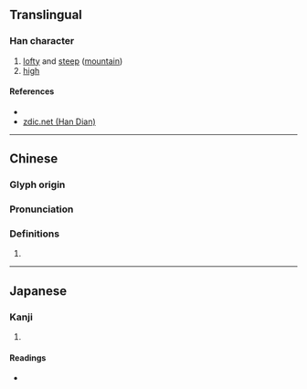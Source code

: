 {{character info/new}}
==Translingual==

===Han character===
{{Han char|rn=46|rad=山|as=06|sn=9|four=22604|canj=UHER|ids=⿱山各}}

# [[lofty]] and [[steep]] ([[mountain]])
# [[high]]

====References====
* {{Han ref|kx=0310.110|dkj=08022|dj=0610.170|hdz=10771.120|uh=5CC9|ud=23753|bh=CEA3|bd=52899}}
* [http://www.zdic.net/zd/zi/ZdicE5ZdicB3Zdic89.htm zdic.net (Han Dian)]

----

==Chinese==
{{zh-forms}}

===Glyph origin===
{{Han etym}}

===Pronunciation===
{{zh-pron
|m=è
|c=ngaak6
|mc=y
|oc=y
|cat=
}}

===Definitions===
{{zh-hanzi}}

# {{rfdef|zh}}

----

==Japanese==

===Kanji===
{{ja-kanji|grade=|rs=山06}}

# {{defn|lang=ja|sort=山06}}

====Readings====
* {{ja-readings|on=がく, ぎゃく|kun=}}